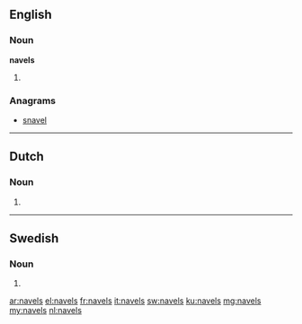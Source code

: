 ==English==

===Noun===
'''navels'''

# {{plural of|[[navel]]}}

===Anagrams===
* [[snavel#English|snavel]]

----
==Dutch==

===Noun===
{{head|nl}}

# {{nl-noun-form|pl=1|navel}}

----

==Swedish==

===Noun===
{{head|sv|noun form}}

# {{sv-noun-form-indef-gen|navel}}

[[ar:navels]]
[[el:navels]]
[[fr:navels]]
[[it:navels]]
[[sw:navels]]
[[ku:navels]]
[[mg:navels]]
[[my:navels]]
[[nl:navels]]